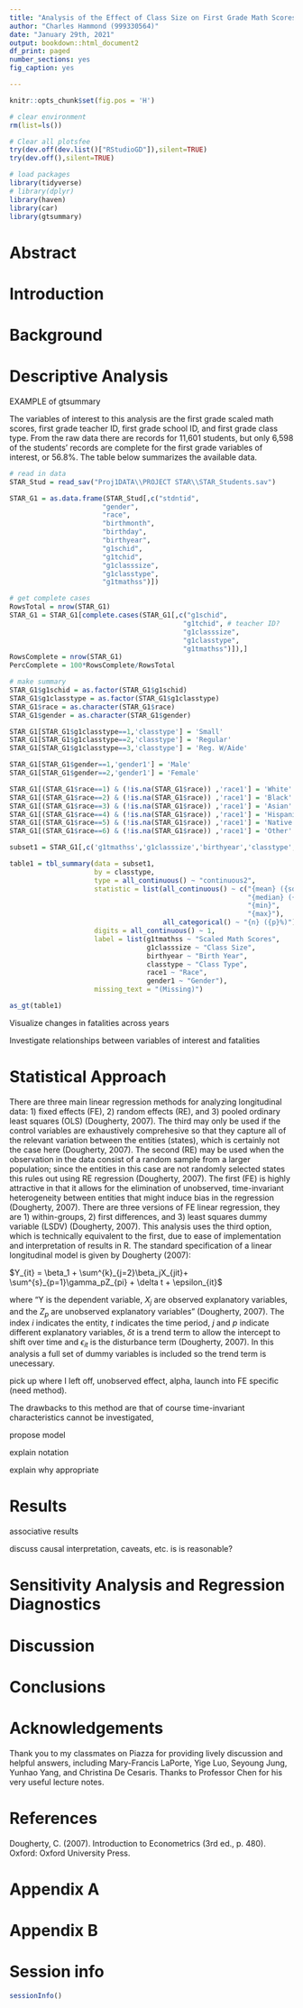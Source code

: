 ```yaml
---
title: "Analysis of the Effect of Class Size on First Grade Math Scores: STAR Dataset"
author: "Charles Hammond (999330564)"
date: "January 29th, 2021"
output: bookdown::html_document2
df_print: paged
number_sections: yes
fig_caption: yes

---
```

```r
knitr::opts_chunk$set(fig.pos = 'H')
```

```r
# clear environment
rm(list=ls())

# Clear all plotsfee
try(dev.off(dev.list()["RStudioGD"]),silent=TRUE)
try(dev.off(),silent=TRUE)

# load packages
library(tidyverse)
# library(dplyr)
library(haven)
library(car)
library(gtsummary)
```

# Abstract 

# Introduction

# Background 

# Descriptive Analysis 

EXAMPLE of gtsummary

The variables of interest to this analysis are the first grade scaled math scores, first grade teacher ID, first grade school ID, and first grade class type. From the raw data there are records for 11,601 students, but only 6,598 of the students' records are complete for the first grade variables of interest, or 56.8%. The table below summarizes the available data. 

```r
# read in data
STAR_Stud = read_sav("Proj1DATA\\PROJECT STAR\\STAR_Students.sav")

STAR_G1 = as.data.frame(STAR_Stud[,c("stdntid",
                       "gender",
                       "race",
                       "birthmonth",
                       "birthday",
                       "birthyear",
                       "g1schid", 
                       "g1tchid", 
                       "g1classsize",
                       "g1classtype",
                       "g1tmathss")])

# get complete cases
RowsTotal = nrow(STAR_G1)
STAR_G1 = STAR_G1[complete.cases(STAR_G1[,c("g1schid",
                                           "g1tchid", # teacher ID?
                                           "g1classsize",
                                           "g1classtype",
                                           "g1tmathss")]),]
RowsComplete = nrow(STAR_G1)
PercComplete = 100*RowsComplete/RowsTotal

# make summary
STAR_G1$g1schid = as.factor(STAR_G1$g1schid)
STAR_G1$g1classtype = as.factor(STAR_G1$g1classtype)
STAR_G1$race = as.character(STAR_G1$race)
STAR_G1$gender = as.character(STAR_G1$gender)

STAR_G1[STAR_G1$g1classtype==1,'classtype'] = 'Small'
STAR_G1[STAR_G1$g1classtype==2,'classtype'] = 'Regular'
STAR_G1[STAR_G1$g1classtype==3,'classtype'] = 'Reg. W/Aide'

STAR_G1[STAR_G1$gender==1,'gender1'] = 'Male'
STAR_G1[STAR_G1$gender==2,'gender1'] = 'Female'

STAR_G1[(STAR_G1$race==1) & (!is.na(STAR_G1$race)) ,'race1'] = 'White'
STAR_G1[(STAR_G1$race==2) & (!is.na(STAR_G1$race)) ,'race1'] = 'Black'
STAR_G1[(STAR_G1$race==3) & (!is.na(STAR_G1$race)) ,'race1'] = 'Asian'
STAR_G1[(STAR_G1$race==4) & (!is.na(STAR_G1$race)) ,'race1'] = 'Hispanic'
STAR_G1[(STAR_G1$race==5) & (!is.na(STAR_G1$race)) ,'race1'] = 'Native American'
STAR_G1[(STAR_G1$race==6) & (!is.na(STAR_G1$race)) ,'race1'] = 'Other'

subset1 = STAR_G1[,c('g1tmathss','g1classsize','birthyear','classtype','race1','gender1')]

table1 = tbl_summary(data = subset1,
                     by = classtype,
                     type = all_continuous() ~ "continuous2",
                     statistic = list(all_continuous() ~ c("{mean} ({sd})",
                                                           "{median} ({p25},{p75})",
                                                           "{min}",
                                                           "{max}"),
                                      all_categorical() ~ "{n} ({p}%)"),
                     digits = all_continuous() ~ 1,
                     label = list(g1tmathss ~ "Scaled Math Scores",
                                  g1classsize ~ "Class Size",
                                  birthyear ~ "Birth Year",
                                  classtype ~ "Class Type",
                                  race1 ~ "Race",
                                  gender1 ~ "Gender"),
                     missing_text = "(Missing)")

```

```r

as_gt(table1)

```

Visualize changes in fatalities across years

Investigate relationships between variables of interest and fatalities

# Statistical Approach

There are three main linear regression methods for analyzing longitudinal data: 1) fixed effects (FE), 2) random effects (RE), and 3) pooled ordinary least squares (OLS) (Dougherty, 2007). The third may only be used if the control variables are exhaustively comprehesive so that they capture all of the relevant variation between the entities (states), which is certainly not the case here (Dougherty, 2007). The second (RE) may be used when the observation in the data consist of a random sample from a larger population; since the entities in this case are not randomly selected states this rules out using RE regression (Dougherty, 2007). The first (FE) is highly attractive in that it allows for the elimination of unobserved, time-invariant heterogeneity between entities that might induce bias in the regression (Dougherty, 2007). There are three versions of FE linear regression, they are 1) within-groups, 2) first differences, and 3) least squares dummy variable (LSDV) (Dougherty, 2007). This analysis uses the third option, which is technically equivalent to the first, due to ease of implementation and interpretation of results in R. The standard specification of a linear longitudinal model is given by Dougherty (2007):

$Y_{it} = \beta_1 + \sum^{k}_{j=2}\beta_jX_{jit}+ \sum^{s}_{p=1}\gamma_pZ_{pi} + \delta t + \epsilon_{it}$

where "Y is the dependent variable, $X_{j}$ are observed explanatory variables, and the $Z_{p}$ are unobserved explanatory variables" (Dougherty, 2007). The index $i$ indicates the entity, $t$ indicates the time period, $j$ and $p$ indicate different explanatory variables, $\delta t$ is a trend term to allow the intercept to shift over time and $\epsilon_{it}$ is the disturbance term (Dougherty, 2007). In this analysis a full set of dummy variables is included so the trend term is unecessary.

pick up where I left off, unobserved effect, alpha, launch into FE specific (need method). 


The drawbacks to this method are that of course time-invariant characteristics cannot be investigated,

propose model

explain notation

explain why appropriate

# Results

associative results

discuss causal interpretation, caveats, etc. is is reasonable?

# Sensitivity Analysis and Regression Diagnostics

# Discussion

# Conclusions

# Acknowledgements {-}

Thank you to my classmates on Piazza for providing lively discussion and helpful answers, including Mary-Francis LaPorte, Yige Luo, Seyoung Jung, Yunhao Yang, and Christina De Cesaris. Thanks to Professor Chen for his very useful lecture notes.

# References {-}

Dougherty, C. (2007). Introduction to Econometrics (3rd ed., p. 480). Oxford: Oxford University Press.

# Appendix A

# Appendix B

# Session info {-}

```r
sessionInfo()
```